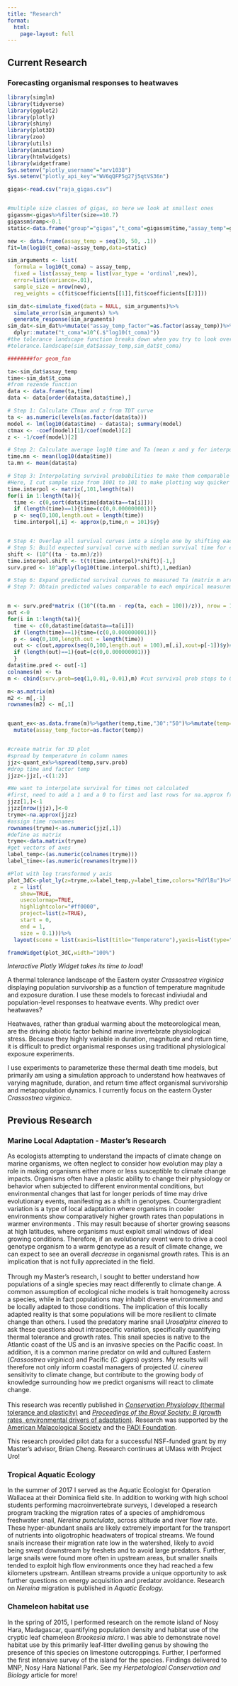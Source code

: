 ```yaml
---
title: "Research"
format:
  html:
    page-layout: full
---
```


::: panel-tabset
## Current Research

### Forecasting organismal responses to heatwaves

```r
library(simglm)
library(tidyverse)
library(ggplot2)
library(plotly)
library(shiny)
library(plot3D)
library(zoo)
library(utils)
library(animation)
library(htmlwidgets)
library(widgetframe)
Sys.setenv("plotly_username"="arv1038")
Sys.setenv("plotly_api_key"="WV6qQFP5g27j5qtVS36n")

gigas<-read.csv("raja_gigas.csv")


#multiple size classes of gigas, so here we look at smallest ones
gigassm<-gigas%>%filter(size==10.7)
gigassm$ramp<-0.1
static<-data.frame("group"="gigas","t_coma"=gigassm$time,"assay_temp"=gigassm$temp)

new <- data.frame(assay_temp = seq(30, 50, .1))
fit=lm(log10(t_coma)~assay_temp,data=static)

sim_arguments <- list(
  formula = log10(t_coma) ~ assay_temp,
  fixed = list(assay_temp = list(var_type = 'ordinal',new)),
  error=list(variance=.01),
  sample_size = nrow(new),
  reg_weights = c(fit$coefficients[[1]],fit$coefficients[[2]]))

sim_dat<-simulate_fixed(data = NULL, sim_arguments)%>%
  simulate_error(sim_arguments) %>%
  generate_response(sim_arguments)
sim_dat<-sim_dat%>%mutate("assay_temp_factor"=as.factor(assay_temp))%>%
  dplyr::mutate("t_coma"=10^(.$"log10(t_coma)"))
#the tolerance landscape function breaks down when you try to look over longer time scales. WE edit it below
#tolerance.landscape(sim_dat$assay_temp,sim_dat$t_coma)

########for geom_fan

ta<-sim_dat$assay_temp
time<-sim_dat$t_coma
#from rezende function
data <- data.frame(ta,time)
data <- data[order(data$ta,data$time),]

# Step 1: Calculate CTmax and z from TDT curve
ta <- as.numeric(levels(as.factor(data$ta)))			
model <- lm(log10(data$time) ~ data$ta); summary(model)
ctmax <- -coef(model)[1]/coef(model)[2]
z <- -1/coef(model)[2]

# Step 2: Calculate average log10 time and Ta (mean x and y for interpolation purposes)
time.mn <- mean(log10(data$time))
ta.mn <- mean(data$ta)

# Step 3: Interpolating survival probabilities to make them comparable across treatments 
#Here, I cut sample size from 1001 to 101 to make plotting way quicker
time.interpol <- matrix(,101,length(ta))
for(i in 1:length(ta)){	
  time <- c(0,sort(data$time[data$ta==ta[i]]))
  if (length(time)==1){time=(c(0,0.000000001))}
  p <- seq(0,100,length.out = length(time))
  time.interpol[,i] <- approx(p,time,n = 101)$y}		


# Step 4: Overlap all survival curves into a single one by shifting each curve to mean x and y employing z
# Step 5: Build expected survival curve with median survival time for each survival probability
shift <- (10^((ta - ta.mn)/z))
time.interpol.shift <- t(t(time.interpol)*shift)[-1,]
surv.pred <- 10^apply(log10(time.interpol.shift),1,median) 	

# Step 6: Expand predicted survival curves to measured Ta (matrix m arranged from lower to higher ta)
# Step 7: Obtain predicted values comparable to each empirical measurement


m <- surv.pred*matrix ((10^((ta.mn - rep(ta, each = 100))/z)), nrow = 100)#cut each and nrow to 100 from 1000
out <-0
for(i in 1:length(ta)){
  time <- c(0,data$time[data$ta==ta[i]])
  if (length(time)==1){time=(c(0,0.000000001))}
  p <- seq(0,100,length.out = length(time))
  out <- c(out,approx(seq(0,100,length.out = 100),m[,i],xout=p[-1])$y)#cut length out to 100
  if (length(out)==1){out=(c(0,0.000000001))}
  }
data$time.pred <- out[-1]
colnames(m) <- ta
m <- cbind(surv.prob=seq(1,0.01,-0.01),m) #cut survival prob steps to 0.01

m<-as.matrix(m)
m2 <- m[,-1]
rownames(m2) <- m[,1]


quant_ex<-as.data.frame(m)%>%gather(temp,time,"30":"50")%>%mutate(temp=as.numeric(temp))%>%
  mutate(assay_temp_factor=as.factor(temp))


#create matrix for 3D plot
#spread by temperature in column names
jjz<-quant_ex%>%spread(temp,surv.prob)
#drop time and factor temp
jjzz<-jjz[,-c(1:2)]

#We want to interpolate survival for times not calculated
#first, need to add a 1 and a 0 to first and last rows for na.approx fxn
jjzz[1,]<-1
jjzz[nrow(jjz),]<-0
tryme<-na.approx(jjzz)
#assign time rownames
rownames(tryme)<-as.numeric(jjz[,1])
#define as matrix
tryme<-data.matrix(tryme)
#get vectors of axes
label_temp<-(as.numeric(colnames(tryme)))
label_time<-(as.numeric(rownames(tryme)))

#Plot with log transformed y axis
plot_3dC<-plot_ly(z=tryme,x=label_temp,y=label_time,colors="RdYlBu")%>%add_surface(contours= list(
  z = list(
    show=TRUE,
    usecolormap=TRUE,
    highlightcolor="#ff0000",
    project=list(z=TRUE),
    start = 0,
    end = 1, 
    size = 0.1)))%>%
  layout(scene = list(xaxis=list(title="Temperature"),yaxis=list(type="log",title="Time (min)"),zaxis=list(title="Survival")))

```

```r

frameWidget(plot_3dC,width="100%")


```

*Interactive Plotly Widget takes its time to load!*

A thermal tolerance landscape of the Eastern oyster *Crassostrea virginica* displaying population survivorship as a function of temperature magnitude and exposure duration. I use these models to forecast indiviudal and population-level responses to heatwave events. Why predict over heatwaves?

Heatwaves, rather than gradual warming about the meteorological mean, are the driving abiotic factor behind marine invertebrate physiological stress. Because they highly variable in duration, magnitude and return time, it is difficult to predict organismal responses using traditional physiological exposure experiments.

I use experiments to parameterize these thermal death time models, but primarily am using a simulation approach to understand how heatwaves of varying magnitude, duration, and return time affect organismal survivorship and metapopulation dynamics. I currently focus on the eastern Oyster *Crassostrea virginica*.

## Previous Research

### Marine Local Adaptation - Master's Research

As ecologists attempting to understand the impacts of climate change on marine organisms, we often neglect to consider how evolution may play a role in making organisms either more or less susceptible to climate change impacts. Organisms often have a plastic ability to change their physiology or behavior when subjected to different environmental conditions, but environmental changes that last for longer periods of time may drive evolutionary events, manifesting as a shift in genotypes. Countergradient variation is a type of local adaptation where organisms in cooler environments show comparatively higher growth rates than populations in warmer environments . This may result because of shorter growing seasons at high latitudes, where organisms must exploit small windows of ideal growing conditions. Therefore, if an evolutionary event were to drive a cool genotype organism to a warm genotype as a result of climate change, we can expect to see an overall *decrease* in organismal growth rates. This is an implication that is not fully appreciated in the field. \
\
Through my Master's research, I sought to better understand how populations of a single species may react differently to climate change. A common assumption of ecological niche models is trait homogeneity across a species, while in fact populations may inhabit diverse environments and be locally adapted to those conditions. The implication of this locally adapted reality is that some populations will be more resilient to climate change than others. I used the predatory marine snail *Urosalpinx cinerea* to ask these questions about intraspecific variation, specifically quantifying thermal tolerance and growth rates. This snail species is native to the Atlantic coast of the US and is an invasive species on the Pacific coast. In addition, it is a common marine predator on wild and cultured Eastern (*Crassostrea virginica*) and Pacific (*C. gigas*) oysters. My results will therefore not only inform coastal managers of projected *U. cinerea* sensitivity to climate change, but contribute to the growing body of knowledge surrounding how we predict organisms will react to climate change. ​\
\
This research was recently published in [*Conservation Physiology* (thermal tolerance and plasticity)](https://academic.oup.com/conphys/article/9/1/coab039/6297054) and [*Proceedings of the Royal Society: B* (growth rates, environmental drivers of adaptation)](https://royalsocietypublishing.org/doi/abs/10.1098/rspb.2021.0741). Research was supported by the [American Malacological Society](https://ams.wildapricot.org/) and the [PADI Foundation](http://www.padifoundation.org/).

This research provided pilot data for a successful NSF-funded grant by my Master's advisor, Brian Cheng. Research continues at UMass with Project Uro!

### Tropical Aquatic Ecology

In the summer of 2017 I served as the Aquatic Ecologist for Operation Wallacea at their Dominica field site. In addition to working with high school students performing macroinvertebrate surveys, I developed a research program tracking the migration rates of a species of amphidromous freshwater snail, *Nereina punctulata*, across altitude and river flow rate. These hyper-abundant snails are likely extremely important for the transport of nutrients into oligotrophic headwaters of tropical streams. We found snails increase their migration rate low in the watershed, likely to avoid being swept downstream by freshets and to avoid large predators. Further, large snails were found more often in upstream areas, but smaller snails tended to exploit high flow environments once they had reached a few kilometers upstream. Antillean streams provide a unique opportunity to ask further questions on energy acquisition and predator avoidance. Research on *Nereina* migration is published in *Aquatic Ecology.*

### Chameleon habitat use

In the spring of 2015, I performed research on the remote island of Nosy Hara, Madagascar, quantifying population density and habitat use of the cryptic leaf chameleon *Brookesia micra*. I was able to demonstrate novel habitat use by this primarily leaf-litter dwelling genus by showing the presence of this species on limestone outcroppings. Further, I performed the first intensive survey of the island for the species. Findings delivered to MNP, Nosy Hara National Park. See my *Herpetological Conservation and Biology* ​article for more!
:::

### 
